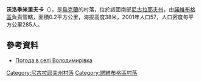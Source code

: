 {{coord|47|39|56|N|32|19|59|E|scale:100000|display=title}}

'''沃洛季米里夫卡'''（{{lang-uk|Володимирівка}}），是[[烏克蘭|烏克蘭]]的村落，位於該國南部[[尼古拉耶夫州|尼古拉耶夫州]]，由[[諾維布格區|諾維布格區]]負責管轄，面積0.2平方公里，海拔高度38米，2001年人口57，人口密度每平方公里285人。

==參考資料==
* [http://weather.in.ua/ua/nikolaevskaja/4451 Погода в селі Володимирівка] {{Wayback|url=http://weather.in.ua/ua/nikolaevskaja/4451 |date=20160606122514 }}

[[Category:尼古拉耶夫州村落|Category:尼古拉耶夫州村落]]
[[Category:諾維布格區村落|Category:諾維布格區村落]]


{{Mykolaiv-geo-stub}}